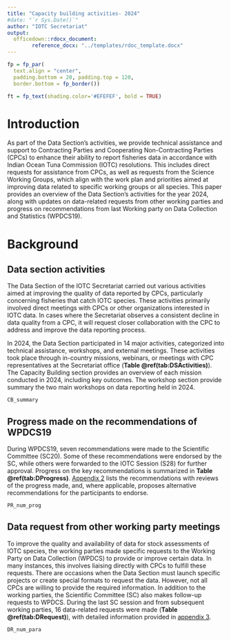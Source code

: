 ```yaml
---
title: "Capacity building activities- 2024"
#date: "`r Sys.Date()`"
author: "IOTC Secretariat"
output:
  officedown::rdocx_document:
        reference_docx: "../templates/rdoc_template.docx"
---
```



```r
fp = fp_par(
  text.align = "center", 
  padding.bottom = 20, padding.top = 120, 
  border.bottom = fp_border())

ft = fp_text(shading.color='#EFEFEF', bold = TRUE)
```


# Introduction

As part of the Data Section's activities, we provide technical assistance and support to Contracting Parties and Cooperating Non-Contracting Parties (CPCs) to enhance their ability to report fisheries data in accordance with Indian Ocean Tuna Commission (IOTC) resolutions. This includes direct requests for assistance from CPCs, as well as requests from the Science Working Groups, which align with the work plan and priorities aimed at improving data related to specific working groups or all species. This paper provides an overview of the Data Section's activities for the year 2024, along with updates on data-related requests from other working parties and progress on recommendations from last Working party on Data Collection and Statistics (WPDCS19).

# Background

## Data section activities

The Data Section of the IOTC Secretariat carried out various activities aimed at improving the quality of data reported by CPCs, particularly concerning fisheries that catch IOTC species. These activities primarily involved direct meetings with CPCs or other organizations interested in IOTC data. In cases where the Secretariat observes a consistent decline in data quality from a CPC, it will request closer collaboration with the CPC to address and improve the data reporting process. 

In 2024, the Data Section participated in 14 major activities, categorized into technical assistance, workshops, and external meetings. These activities took place through in-country missions, webinars, or meetings with CPC representatives at the Secretariat office (**Table \@ref(tab:DSActivities)**). The Capacity Building section provides an overview of each mission conducted in 2024, including key outcomes. The workshop section provide summary the two main workshops on data reporting held in 2024.


```r
CB_summary
```

## Progress made on the recommendations of WPDCS19

During WPDCS19, seven recommendations were made to the Scientific Committee (SC20). Some of these recommendations were endorsed by the SC, while others were forwarded to the IOTC Session (S28) for further approval. Progress on the key recommendations is summarized in **Table \@ref(tab:DProgress)**. [Appendix 2](#RECOM) lists the recommendations with reviews of the progress made, and, where applicable, proposes alternative recommendations for the participants to endorse.

```r
PR_num_prog
```

## Data request from other working party meetings

To improve the quality and availability of data for stock assessments of IOTC species, the working parties made specific requests to the Working Party on Data Collection (WPDCS) to provide or improve certain data. In many instances, this involves liaising directly with CPCs to fulfill these requests. There are occasions when the Data Section must launch specific projects or create special formats to request the data. However, not all CPCs are willing to provide the required information. In addition to the working parties, the Scientific Committee (SC) also makes follow-up requests to WPDCS. During the last SC session and from subsequent working parties, 16 data-related requests were made (**Table \@ref(tab:DRequest)**), with detailed information provided in [appendix 3](#DataAv).

```r
DR_num_para
```




